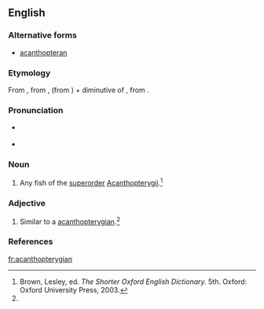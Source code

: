 ==English==

===Alternative forms===
* [[acanthopteran]]

===Etymology===
From {{etyl|NL.|en}}, from {{term|acanthus||thorn|lang=la}}, (from {{etyl|grc|en}} {{term|ἄκανθος|lang=grc}}) + {{etyl|grc|en}} {{term|πτερυγίων|tr=pterugion|lang=grc}} diminutive of {{term|πτέρυξ|tr=pterux||wing, fin|lang=grc}}, from {{term|πτερόν||feather, wing|lang=grc}}.

===Pronunciation===
* {{a|US}} {{IPA|/ˌæk.ænˌθɑp.təˈɹɪdʒ.i.n̩/}}
* {{rhymes|ɪdʒiən}}

===Noun===
{{en-noun}}

# {{context|zoology|lang=en}} Any fish of the [[superorder]] [[Acanthopterygii]].{{defdate|First attested in the mid 19th century.}}<ref name=SOED>Brown, Lesley, ed. ''The Shorter Oxford English Dictionary.'' 5th. Oxford: Oxford University Press, 2003.</ref>

===Adjective===
{{en-adj|-}}

# {{context|zoology|lang=en}} Similar to a [[acanthopterygian]].{{defdate|First attested in the mid 19th century.}}<ref name=SOED/>

===References===
<references/>

[[fr:acanthopterygian]]